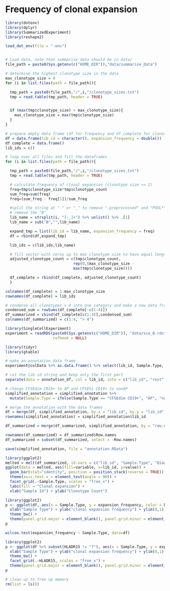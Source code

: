 # Frequency of clonal expansion

```r
library(dotenv)
library(dplyr)
library(SummarizedExperiment)
library(reshape2)

load_dot_env(file = ".env")


# Load data, note that summarise_data should be in data/
file_path = paste0(Sys.getenv(c("HOME_DIR")),"data/summarise_data")

# determine the highest clonotype size in the data
max_clonotype_size = 0
for (i in list.files(path = file_path)){

  tmp_path = paste0(file_path,"/",i,"/clonotype_sizes.txt")
  tmp = read.table(tmp_path, header = TRUE)


  if (max(tmp$clonotype_size) > max_clonotype_size){
    max_clonotype_size = max(tmp$clonotype_size)
  }
}

# prepare empty data frame (df for frequency and df_complete for clonotype counts)
df = data.frame(lib_id = character(), expansion_frequency = double())
df_complete = data.frame()
lib_ids = c()

# loop over all files and fill the dataframes
for (i in list.files(path = file_path)){

  tmp_path = paste0(file_path,"/",i,"/clonotype_sizes.txt")
  tmp = read.table(tmp_path, header = TRUE)

  # calculate frequency of clonal expansion (clonotype size >= 2)
  freq=tmp$clonotype_size*tmp$clonotype_count
  sum_freq=sum(freq)
  freq=(sum_freq - freq[1])/sum_freq

  #split the string at "-" or "_" to remove "-preprocessed" and "POOL*" and
  # remove the "B"
  lib_name = strsplit(i, "[-_]+") %>% unlist() %>% .[1]
  lib_name = sub("B","",lib_name)

  expand_tmp = list(lib_id = lib_name, expansion_frequency = freq)
  df = rbind(df,expand_tmp)

  lib_ids = c(lib_ids,lib_name)

  # fill vector with zeros up to max clonotype size to have equal lengths
  adjusted_clonotype_count = c(tmp$clonotype_count,
                              rep(0,(max_clonotype_size -
                              max(tmp$clonotype_size))))

  df_complete = rbind(df_complete, adjusted_clonotype_count)
  }

colnames(df_complete) = 1:max_clonotype_size
rownames(df_complete) = lib_ids
```


```r
# condense all clonotypes > 4 into one category and make a new data frame
condensed_sum = rowSums(df_complete[-c(1:4)])
df_summarized = cbind(df_complete[c(1:4)],condensed_sum)
colnames(df_summarized) = c(1:4, "> 4")
```


```r
library(SingleCellExperiment)
experiment = readRDS(paste0(Sys.getenv(c("HOME_DIR")), "data/sce_B.rds"),
                     refhook = NULL)
```

```r
library(tidyr)
library(gtable)

# make an annotation data frame
experiment@colData %>% as.data.frame() %>% select(lib_id, Sample.Type, Diagnosis, HLADR15) %>% unique() -> annotation_df

# cut the lib id string and keep only the first part
separate(data = annotation_df, col = lib_id, into = c("lib_id", "rest"), extra = "merge") %>% select(-rest) -> simplified_annotation

# change CFSEdim CD19+ to AP and CFSEhi CD19+ to nonAP
simplified_annotation = simplified_annotation %>%
  mutate(Sample.Type = ifelse(Sample.Type == "CFSEdim CD19+", "AP", "nonAP"))

# merge the annotation with the data frames
df = merge(df, simplified_annotation, by.x = "lib_id", by.y = "lib_id")
rownames(simplified_annotation) = simplified_annotation$lib_id

df_summarized = merge(df_summarized, simplified_annotation, by = "row.names")

rownames(df_summarized) = df_summarized$Row.names
df_summarized = subset(df_summarized, select = -Row.names)

save(simplified_annotation, file = "annotation.RData")
```


```r
library(ggplot2)
melted = melt(df_summarized, id.vars = c("lib_id", "Sample.Type", "Diagnosis", "HLADR15"))
ggplot(data = melted, aes(fill=variable, x=lib_id, y=value)) +
  geom_bar(stat="identity", position = position_stack(reverse = TRUE)) +
  theme(axis.text.x = element_text(angle = 90)) +
  facet_grid(.~Sample.Type, scales = "free_x") +
  labs(fill = "Clonal expansion") +
  xlab("Sample Id") + ylab("Clonotype Count")
```



```r
library(ggplot2)
p <- ggplot(df, aes(x = Sample.Type, y = expansion_frequency, color = Diagnosis)) + geom_point() +
  xlab("Sample Type") + ylab("clonal expansion frequency") + ylim(0,1) +
  theme_bw() +
  theme(panel.grid.major = element_blank(), panel.grid.minor = element_blank())
p
```

```r
wilcox.test(expansion_frequency ~ Sample.Type, data=df)
```

```r
library(ggplot2)
p <- ggplot(df %>% subset(HLADR15 != "?"), aes(x = Sample.Type, y = expansion_frequency, color = Diagnosis)) + geom_point() +
  xlab("Sample Type") + ylab("clonal expansion frequency") + ylim(0,1) +
  theme_bw() +
  facet_grid(.~HLADR15, scales = "free_x") +
  theme(panel.grid.major = element_blank(), panel.grid.minor = element_blank())
p
```

```r
# clean up to free up memory
rm(list = ls())
```
